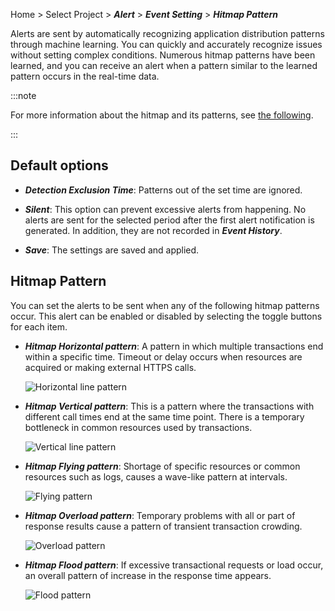 Home > Select Project > **_Alert_** > **_Event Setting_** > **_Hitmap Pattern_**

Alerts are sent by automatically recognizing application distribution patterns through machine learning. You can quickly and accurately recognize issues without setting complex conditions. Numerous hitmap patterns have been learned, and you can receive an alert when a pattern similar to the learned pattern occurs in the real-time data.

<ImgLang img='ai-alert.png' desc='Hitmap Pattern' />

:::note

For more information about the hitmap and its patterns, see [the following](trs-view).

:::

## Default options

- **_Detection Exclusion Time_**: Patterns out of the set time are ignored.

- **_Silent_**: This option can prevent excessive alerts from happening. No alerts are sent for the selected period after the first alert notification is generated. In addition, they are not recorded in **_Event History_**.

- **_Save_**: The settings are saved and applied.

## Hitmap Pattern

You can set the alerts to be sent when any of the following hitmap patterns occur. This alert can be enabled or disabled by selecting the toggle buttons for each item.

- **_Hitmap Horizontal pattern_**: A pattern in which multiple transactions end within a specific time. Timeout or delay occurs when resources are acquired or making external HTTPS calls.

  ![Horizontal line pattern](/img/blog_49_04.png)

- **_Hitmap Vertical pattern_**: This is a pattern where the transactions with different call times end at the same time point. There is a temporary bottleneck in common resources used by transactions.

  ![Vertical line pattern](/img/blog_49_05.png)

- **_Hitmap Flying pattern_**: Shortage of specific resources or common resources such as logs, causes a wave-like pattern at intervals.

  ![Flying pattern](/img/blog_49_06.png)

- **_Hitmap Overload pattern_**: Temporary problems with all or part of response results cause a pattern of transient transaction crowding.

  ![Overload pattern](/img/blog_49_07.png)

- **_Hitmap Flood pattern_**: If excessive transactional requests or load occur, an overall pattern of increase in the response time appears.

  ![Flood pattern](/img/blog_49_08.png)

